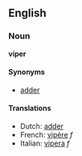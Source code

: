 ==English==
===Noun===
'''viper'''

====Synonyms====
*[[adder]]

====Translations====
*Dutch: [[adder#Dutch|adder]]
*French: [[vipère]] ''f''
*Italian: [[vipera]] ''f''